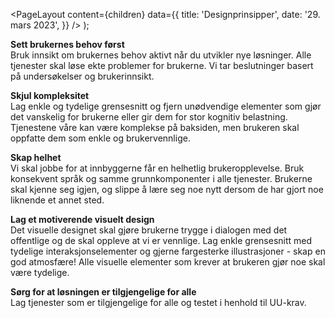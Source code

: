 
<Meta
  title='Designprinsipper'
  description='Når vi utvikler nye produkter eller forbedrer eksisterende, følger vi disse prinsippene slik at vi er sikre på at vi leverer brukervennlige tjenester til alle. Bruk alltid prinsippene når du utvikler nye tjenester.'
/>

  <PageLayout
    content={children}
    data={{
      title: 'Designprinsipper',
      date: '29. mars 2023',
    }}
  />
);

**Sett brukernes behov først** <br/>
Bruk innsikt om brukernes behov aktivt når du utvikler nye løsninger. Alle tjenester skal løse ekte problemer for brukerne. Vi tar beslutninger basert på undersøkelser og brukerinnsikt.

**Skjul kompleksitet** <br/>
Lag enkle og tydelige grensesnitt og fjern unødvendige elementer som gjør det vanskelig for brukerne eller gir dem for stor kognitiv belastning. Tjenestene våre kan være komplekse på baksiden, men brukeren skal oppfatte dem som enkle og brukervennlige.

**Skap helhet** <br/>
Vi skal jobbe for at innbyggerne får en helhetlig brukeropplevelse. Bruk konsekvent språk og samme grunnkomponenter i alle tjenester. Brukerne skal kjenne seg igjen, og slippe å lære seg noe nytt dersom de har gjort noe liknende et annet sted.

**Lag et motiverende visuelt design** <br/>
Det visuelle designet skal gjøre brukerne trygge i dialogen med det offentlige og de skal oppleve at vi er vennlige. Lag enkle grensesnitt med tydelige interaksjonselementer og gjerne fargesterke illustrasjoner - skap en god atmosfære! Alle visuelle elementer som krever at brukeren gjør noe skal være tydelige.

**Sørg for at løsningen er tilgjengelige for alle** <br/>
Lag tjenester som er tilgjengelige for alle og testet i henhold til UU-krav.
